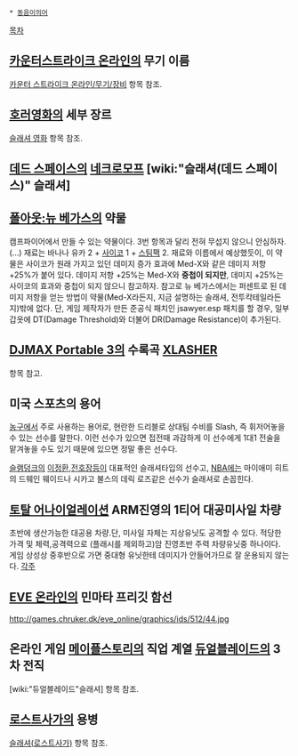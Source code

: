  * [[동음이의어]]
[[목차]]

== [[카운터스트라이크 온라인]]의 무기 이름 ==
[[카운터 스트라이크 온라인/무기/장비]] 항목 참조.

== [[호러영화]]의 세부 장르 ==
[[슬래셔 영화]] 항목 참조.

== [[데드 스페이스]]의 [[네크로모프]] [wiki:"슬래셔(데드 스페이스)" 슬래셔] ==

== [[폴아웃:뉴 베가스]]의 약물 ==
캠프파이어에서 만들 수 있는 약물이다. 3번 항목과 달리 전혀 무섭지 않으니 안심하자.(...)
재료는 바나나 유카 2 + [[사이코]] 1 + [[스팀팩]] 2.
재료와 이름에서 예상했듯이, 이 약물은 사이코가 원래 가지고 있던 데미지 증가 효과에 Med-X와 같은 데미지 저항 +25%가 붙어 있다.
데미지 저항 +25%는 Med-X와 '''중첩이 되지만''', 데미지 +25%는 사이코의 효과와 중첩이 되지 않으니 참고하자.
참고로 뉴 베가스에서는 퍼센트로 된 데미지 저항을 얻는 방법이 약물(Med-X라든지, 지금 설명하는 슬래셔, 전투칵테일라든지)밖에 없다. 단, 게임 제작자가 만든 준공식 패치인 jsawyer.esp 패치를 할 경우, 일부 갑옷에 DT(Damage Threshold)와 더불어 DR(Damage Resistance)이 추가된다.

== [[DJMAX Portable 3]]의 수록곡 [[XLASHER]] ==
항목 참고.

== 미국 스포츠의 용어 ==
[[농구]]에서 주로 사용하는 용어로, 현란한 드리블로 상대팀 수비를 Slash, 즉 휘저어놓을 수 있는 선수를 말한다. 이런 선수가 있으면 접전때 과감하게 이 선수에게 1대1 전술을 맡겨놓을 수도 있기 때문에 있으면 정말 좋은 선수다.

[[슬램덩크]]의 [[이정환]],[[전호장]]등이 대표적인 슬래셔타입의 선수고, [[NBA]]에는 마이애미 히트의 드웨인 웨이드나 시카고 불스의 데릭 로즈같은 선수가 슬래셔로 손꼽힌다.

== [[토탈 어나이얼레이션]] ARM진영의 1티어 대공미사일 차량 ==
초반에 생산가능한 대공용 차량.단, 미사일 자체는 지상유닛도 공격할 수 있다.
적당한 가격 및 체력,공격력으로 (플래시를 제외하고)암 진영초반 주력 차량유닛중 하나이다.
게임 상성상 중후반으로 가면 중대형 유닛한테 데미지가 안들어가므로 잘 운용되지 않는다.
[[각주]]

== [[EVE 온라인]]의 민마타 프리깃 함선 ==
http://games.chruker.dk/eve_online/graphics/ids/512/44.jpg


== 온라인 게임 [[메이플스토리]]의 직업 계열 [[듀얼블레이드]]의 3차 전직 ==
[wiki:"듀얼블레이드"슬래셔] 항목 참조.


== [[로스트사가]]의 용병 ==
[[슬래셔(로스트사가)]] 항목 참조.
